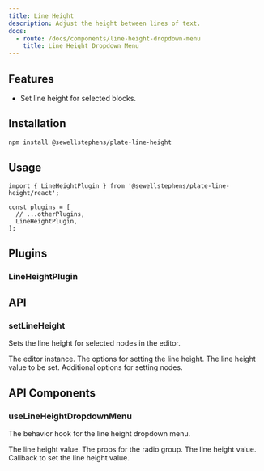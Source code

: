 ```yaml
---
title: Line Height
description: Adjust the height between lines of text.
docs:
  - route: /docs/components/line-height-dropdown-menu
    title: Line Height Dropdown Menu
---
```


<ComponentPreview name="playground-demo" id="lineheight" />

<PackageInfo>

## Features

- Set line height for selected blocks.

</PackageInfo>

## Installation

```bash
npm install @sewellstephens/plate-line-height
```

## Usage

```tsx
import { LineHeightPlugin } from '@sewellstephens/plate-line-height/react';

const plugins = [
  // ...otherPlugins,
  LineHeightPlugin,
];
```

## Plugins

### LineHeightPlugin

## API

### setLineHeight

Sets the line height for selected nodes in the editor.

<APIParameters>
  <APIItem name="editor" type="LateEditor">
    The editor instance.
  </APIItem>
  <APIItem name="options" type="object">
    The options for setting the line height.
    <APISubList>
      <APISubListItem parent="options" name="value" type="number">
        The line height value to be set.
      </APISubListItem>
      <APISubListItem
        parent="options"
        name="setNodesOptions"
        type="SetNodesOptions"
      >
        Additional options for setting nodes.
      </APISubListItem>
    </APISubList>
  </APIItem>
</APIParameters>

## API Components

### useLineHeightDropdownMenu

The behavior hook for the line height dropdown menu.

<APIState>
  <APIItem name="value" type="number">
    The line height value.
  </APIItem>
</APIState>

<APIReturns>
  <APIItem name="radioGroupProps" type="object">
    The props for the radio group.
    <APISubList>
      <APISubListItem parent="radioGroupProps" name="value" type="string">
        The line height value.
      </APISubListItem>
      <APISubListItem
        parent="radioGroupProps"
        name="onValueChange"
        type="function"
      >
        Callback to set the line height value.
      </APISubListItem>
    </APISubList>
  </APIItem>
</APIReturns>